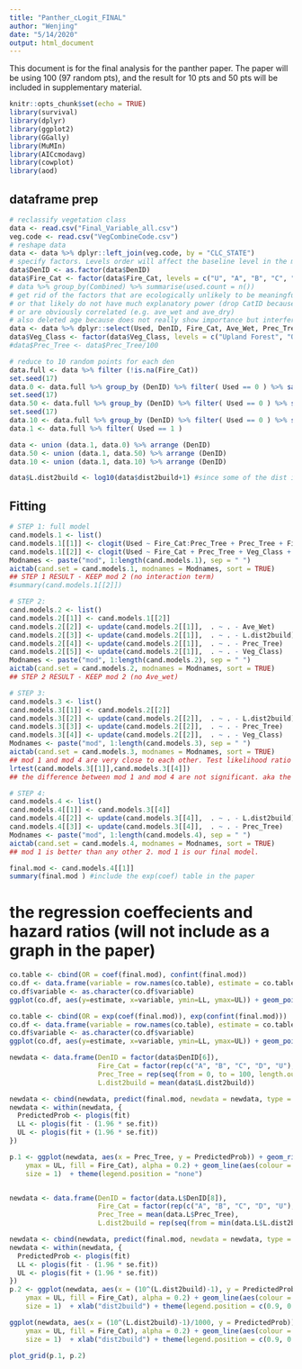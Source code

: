 ```yaml
---
title: "Panther_cLogit_FINAL"
author: "Wenjing"
date: "5/14/2020"
output: html_document
---
```


This document is for the final analysis for the panther paper. The paper will be using 100 (97 random pts), and the result for 10 pts and 50 pts will be included in supplementary material. 

```r
knitr::opts_chunk$set(echo = TRUE)
library(survival)
library(dplyr)
library(ggplot2)
library(GGally)
library(MuMIn)
library(AICcmodavg)
library(cowplot)
library(aod)
```

## dataframe prep
```r
# reclassify vegetation class
data <- read.csv("Final_Variable_all.csv")
veg.code <- read.csv("VegCombineCode.csv")
# reshape data
data <- data %>% dplyr::left_join(veg.code, by = "CLC_STATE")
# specify factors. Levels order will affect the baseline level in the modeling process
data$DenID <- as.factor(data$DenID)
data$Fire_Cat <- factor(data$Fire_Cat, levels = c("U", "A", "B", "C", "D"))
# data %>% group_by(Combined) %>% summarise(used.count = n())
# get rid of the factors that are ecologically unlikely to be meaningful
# or that likely do not have much explanatory power (drop CatID because not enough replicates for each cat)
# or are obviously correlated (e.g. ave_wet and ave_dry)
# also deleted age because does not really show importance but interfere with the modeling process from previous runs
data <- data %>% dplyr::select(Used, DenID, Fire_Cat, Ave_Wet, Prec_Tree, dist2build, Combined) %>% dplyr::rename(Veg_Class = Combined)
data$Veg_Class <- factor(data$Veg_Class, levels = c("Upland Forest", "Other", "Marsh-Shrub-Swamp", "Prairie-Grassland", "Wetland Forest"))
#data$Prec_Tree <- data$Prec_Tree/100 

# reduce to 10 random points for each den 
data.full <- data %>% filter (!is.na(Fire_Cat))
set.seed(17)
data.0 <- data.full %>% group_by (DenID) %>% filter( Used == 0 ) %>% sample_n(97)
set.seed(17)
data.50 <- data.full %>% group_by (DenID) %>% filter( Used == 0 ) %>% sample_n(50)
set.seed(17)
data.10 <- data.full %>% group_by (DenID) %>% filter( Used == 0 ) %>% sample_n(10)
data.1 <- data.full %>% filter( Used == 1 ) 

data <- union (data.1, data.0) %>% arrange (DenID)
data.50 <- union (data.1, data.50) %>% arrange (DenID)
data.10 <- union (data.1, data.10) %>% arrange (DenID)

data$L.dist2build <- log10(data$dist2build+1) #since some of the dist is 0
```

## Fitting 
```r
# STEP 1: full model
cand.models.1 <- list()
cand.models.1[[1]] <- clogit(Used ~ Fire_Cat:Prec_Tree + Prec_Tree + Fire_Cat + Veg_Class + Ave_Wet + L.dist2build + strata(DenID), data = data, method='efron')
cand.models.1[[2]] <- clogit(Used ~ Fire_Cat + Prec_Tree + Veg_Class + Ave_Wet + L.dist2build + strata(DenID), data = data, method='efron')
Modnames <- paste("mod", 1:length(cand.models.1), sep = " ")
aictab(cand.set = cand.models.1, modnames = Modnames, sort = TRUE)
## STEP 1 RESULT - KEEP mod 2 (no interaction term)
#summary(cand.models.1[[2]])

# STEP 2: 
cand.models.2 <- list()
cand.models.2[[1]] <- cand.models.1[[2]]
cand.models.2[[2]] <- update(cand.models.2[[1]],  . ~ . - Ave_Wet)
cand.models.2[[3]] <- update(cand.models.2[[1]],  . ~ . - L.dist2build)
cand.models.2[[4]] <- update(cand.models.2[[1]],  . ~ . - Prec_Tree)
cand.models.2[[5]] <- update(cand.models.2[[1]],  . ~ . - Veg_Class)
Modnames <- paste("mod", 1:length(cand.models.2), sep = " ")
aictab(cand.set = cand.models.2, modnames = Modnames, sort = TRUE)
## STEP 2 RESULT - KEEP mod 2 (no Ave_wet)

# STEP 3: 
cand.models.3 <- list()
cand.models.3[[1]] <- cand.models.2[[2]]
cand.models.3[[2]] <- update(cand.models.2[[2]],  . ~ . - L.dist2build)
cand.models.3[[3]] <- update(cand.models.2[[2]],  . ~ . - Prec_Tree)
cand.models.3[[4]] <- update(cand.models.2[[2]],  . ~ . - Veg_Class)
Modnames <- paste("mod", 1:length(cand.models.3), sep = " ")
aictab(cand.set = cand.models.3, modnames = Modnames, sort = TRUE)
## mod 1 and mod 4 are very close to each other. Test likelihood ratio of the two nested model (Lewis et al 2010)
lrtest(cand.models.3[[1]],cand.models.3[[4]])
## the difference between mod 1 and mod 4 are not significant. aka the extra info added by having veg_class, which takes 4 degree of freedom, are not that signifant. choose mod 4 (leaving out veg_class)

# STEP 4: 
cand.models.4 <- list()
cand.models.4[[1]] <- cand.models.3[[4]]
cand.models.4[[2]] <- update(cand.models.3[[4]],  . ~ . - L.dist2build)
cand.models.4[[3]] <- update(cand.models.3[[4]],  . ~ . - Prec_Tree)
Modnames <- paste("mod", 1:length(cand.models.4), sep = " ")
aictab(cand.set = cand.models.4, modnames = Modnames, sort = TRUE)
## mod 1 is better than any other 2. mod 1 is our final model.

final.mod <- cand.models.4[[1]]
summary(final.mod ) #include the exp(coef) table in the paper 
```

# the regression coeffecients and hazard ratios (will not include as a graph in the paper)
```r
co.table <- cbind(OR = coef(final.mod), confint(final.mod))
co.df <- data.frame(variable = row.names(co.table), estimate = co.table[1:nrow(co.table), 1], LL = co.table[1:nrow(co.table), 2], UL =  co.table[1:nrow(co.table), 3])
co.df$variable <- as.character(co.df$variable)
ggplot(co.df, aes(y=estimate, x=variable, ymin=LL, ymax=UL)) + geom_pointrange() + coord_flip()

co.table <- cbind(OR = exp(coef(final.mod)), exp(confint(final.mod)))
co.df <- data.frame(variable = row.names(co.table), estimate = co.table[1:nrow(co.table), 1], LL = co.table[1:nrow(co.table), 2], UL =  co.table[1:nrow(co.table), 3])
co.df$variable <- as.character(co.df$variable)
ggplot(co.df, aes(y=estimate, x=variable, ymin=LL, ymax=UL)) + geom_pointrange() + coord_flip() 
```

``` r
newdata <- data.frame(DenID = factor(data$DenID[6]), 
                      Fire_Cat = factor(rep(c("A", "B", "C", "D", "U"), each = 100)),
                      Prec_Tree = rep(seq(from = 0, to = 100, length.out = 100), 5),
                      L.dist2build = mean(data$L.dist2build))

newdata <- cbind(newdata, predict(final.mod, newdata = newdata, type = "lp", se = TRUE))
newdata <- within(newdata, {
  PredictedProb <- plogis(fit)
  LL <- plogis(fit - (1.96 * se.fit))
  UL <- plogis(fit + (1.96 * se.fit))
})

p.1 <- ggplot(newdata, aes(x = Prec_Tree, y = PredictedProb)) + geom_ribbon(aes(ymin = LL,
    ymax = UL, fill = Fire_Cat), alpha = 0.2) + geom_line(aes(colour = Fire_Cat),
    size = 1)  + theme(legend.position = "none")


newdata <- data.frame(DenID = factor(data.L$DenID[8]), 
                      Fire_Cat = factor(rep(c("A", "B", "C", "D", "U"), each = 100)),
                      Prec_Tree = mean(data.L$Prec_Tree),
                      L.dist2build = rep(seq(from = min(data.L$L.dist2build), to = max(data.L$L.dist2build), length.out = 100), 5))

newdata <- cbind(newdata, predict(final.mod, newdata = newdata, type = "lp", se = TRUE))
newdata <- within(newdata, {
  PredictedProb <- plogis(fit)
  LL <- plogis(fit - (1.96 * se.fit))
  UL <- plogis(fit + (1.96 * se.fit))
})
p.2 <- ggplot(newdata, aes(x = (10^(L.dist2build)-1), y = PredictedProb)) + geom_ribbon(aes(ymin = LL,
    ymax = UL, fill = Fire_Cat), alpha = 0.2) + geom_line(aes(colour = Fire_Cat),
    size = 1)  + xlab("dist2build") + theme(legend.position = c(0.9, 0.2))

ggplot(newdata, aes(x = (10^(L.dist2build)-1)/1000, y = PredictedProb)) + geom_ribbon(aes(ymin = LL,
    ymax = UL, fill = Fire_Cat), alpha = 0.2) + geom_line(aes(colour = Fire_Cat),
    size = 1)  + xlab("dist2build") + theme(legend.position = c(0.9, 0.2)) 

plot_grid(p.1, p.2)
```